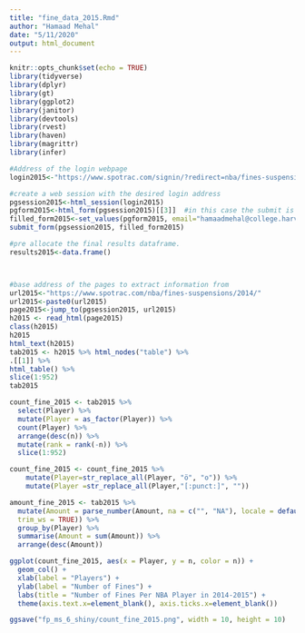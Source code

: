 ```yaml
---
title: "fine_data_2015.Rmd"
author: "Hamaad Mehal"
date: "5/11/2020"
output: html_document
---
```


```r
knitr::opts_chunk$set(echo = TRUE)
library(tidyverse)
library(dplyr)
library(gt)
library(ggplot2)
library(janitor)
library(devtools)
library(rvest)
library(haven)
library(magrittr)
library(infer)
```

```r
#Address of the login webpage
login2015<-"https://www.spotrac.com/signin/?redirect=nba/fines-suspensions/2014"

#create a web session with the desired login address
pgsession2015<-html_session(login2015)
pgform2015<-html_form(pgsession2015)[[3]]  #in this case the submit is the 2nd form
filled_form2015<-set_values(pgform2015, email="hamaadmehal@college.harvard.edu", password="Brady123")
submit_form(pgsession2015, filled_form2015)

#pre allocate the final results dataframe.
results2015<-data.frame()  



#base address of the pages to extract information from
url2015<-"https://www.spotrac.com/nba/fines-suspensions/2014/"
url2015<-paste0(url2015)
page2015<-jump_to(pgsession2015, url2015)
h2015 <- read_html(page2015)
class(h2015)
h2015
html_text(h2015)
tab2015 <- h2015 %>% html_nodes("table") %>%
.[[1]] %>%
html_table() %>%
slice(1:952)
tab2015

```

```r
count_fine_2015 <- tab2015 %>%
  select(Player) %>%
  mutate(Player = as_factor(Player)) %>% 
  count(Player) %>%
  arrange(desc(n)) %>%
  mutate(rank = rank(-n)) %>%
  slice(1:952) 

count_fine_2015 <- count_fine_2015 %>%
    mutate(Player=str_replace_all(Player, "ö", "o")) %>%
    mutate(Player =str_replace_all(Player,"[:punct:]", ""))
```

```r
amount_fine_2015 <- tab2015 %>%
  mutate(Amount = parse_number(Amount, na = c("", "NA"), locale = default_locale(),
  trim_ws = TRUE)) %>%
  group_by(Player) %>%
  summarise(Amount = sum(Amount)) %>%
  arrange(desc(Amount))
```

```r
ggplot(count_fine_2015, aes(x = Player, y = n, color = n)) +
  geom_col() +
  xlab(label = "Players") +
  ylab(label = "Number of Fines") +
  labs(title = "Number of Fines Per NBA Player in 2014-2015") +
  theme(axis.text.x=element_blank(), axis.ticks.x=element_blank())

ggsave("fp_ms_6_shiny/count_fine_2015.png", width = 10, height = 10)
```